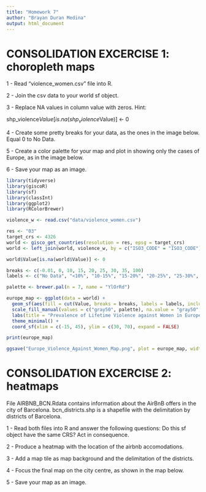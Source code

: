 ```yaml
---
title: "Homework 7"
author: "Brayan Duran Medina"
output: html_document
---
```


# CONSOLIDATION EXCERCISE 1: choropleth maps

1 - Read “violence_women.csv” file into R.

2 - Join the csv data to your world sf object.

3 - Replace NA values in column value with zeros. Hint:

shp_violence$Value[is.na(shp_violence$Value)] <- 0

4 - Create some pretty breaks for your data, as the ones in the image below. Equal 0 to No Data.

5 - Create a color palette for your map and plot in showing only the cases of Europe, as in the image below.

6 - Save your map as an image.

```r
library(tidyverse)
library(giscoR)
library(sf)
library(classInt)
library(ggplot2)
library(RColorBrewer)

violence_w <- read.csv("data/violence_women.csv")

res <- "03"
target_crs <- 4326
world <- gisco_get_countries(resolution = res, epsg = target_crs)
world <- left_join(world, violence_w, by = c("ISO3_CODE" = "ISO3_CODE"))

world$Value[is.na(world$Value)] <- 0

breaks <- c(-0.01, 0, 10, 15, 20, 25, 30, 35, 100)
labels <- c("No Data", "<10%", "10-15%", "15-20%", "20-25%", "25-30%", "30-35%", ">35%")

palette <- brewer.pal(n = 7, name = "YlOrRd")

europe_map <- ggplot(data = world) +
  geom_sf(aes(fill = cut(Value, breaks = breaks, labels = labels, include.lowest = TRUE)), color = "black") +
  scale_fill_manual(values = c("gray50", palette), na.value = "gray50", name = "Violence against Women") +
  labs(title = "Prevalence of Lifetime Violence against Women in Europe", subtitle = "Data Source: violence_women.csv") +
  theme_minimal() +
  coord_sf(xlim = c(-15, 45), ylim = c(30, 70), expand = FALSE)

print(europe_map)

ggsave("Europe_Violence_Against_Women_Map.png", plot = europe_map, width = 10, height = 10)
```

# CONSOLIDATION EXCERCISE 2: heatmaps

File AIRBNB_BCN.Rdata contains information about the AirBnB offers in the city of Barcelona. bcn_districts.shp is a shapefile with the delimitation by districts of Barcelona.

1 - Read both files into R and answer the following questions: Do this sf object have the same CRS? Act in consequence.

2 - Produce a heatmap with the location of the airbnb accomodations.

3 - Add a map tile as map background and the delimitation of the districts.

4 - Focus the final map on the city centre, as shown in the map below.

5 - Save your map as an image.

```r
```